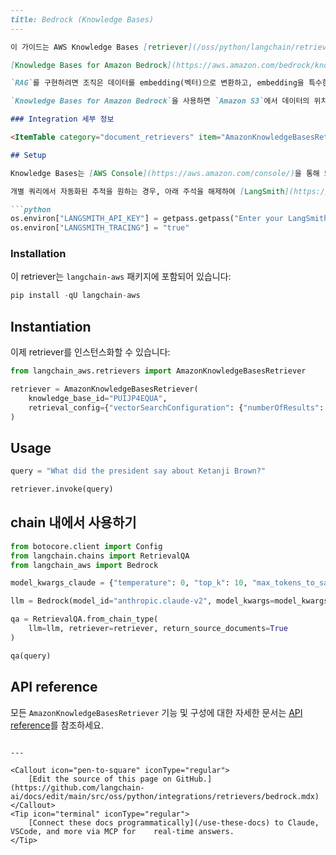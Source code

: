 ```markdown
---
title: Bedrock (Knowledge Bases)
---

이 가이드는 AWS Knowledge Bases [retriever](/oss/python/langchain/retrieval)를 시작하는 데 도움을 드립니다.

[Knowledge Bases for Amazon Bedrock](https://aws.amazon.com/bedrock/knowledge-bases/)은 Amazon Web Services(AWS)에서 제공하는 서비스로, 비공개 데이터를 사용하여 FM 응답을 커스터마이징함으로써 RAG 애플리케이션을 빠르게 구축할 수 있게 해줍니다.

`RAG`를 구현하려면 조직은 데이터를 embedding(벡터)으로 변환하고, embedding을 특수한 vector database에 저장하며, 사용자의 쿼리와 관련된 텍스트를 검색하고 가져오기 위해 데이터베이스에 대한 커스텀 통합을 구축하는 등 여러 번거로운 단계를 수행해야 합니다. 이는 시간이 많이 걸리고 비효율적일 수 있습니다.

`Knowledge Bases for Amazon Bedrock`을 사용하면 `Amazon S3`에서 데이터의 위치를 지정하기만 하면 되며, `Knowledge Bases for Amazon Bedrock`이 vector database로의 전체 수집 워크플로우를 처리합니다. 기존 vector database가 없는 경우, Amazon Bedrock이 Amazon OpenSearch Serverless vector store를 자동으로 생성합니다. 검색을 위해서는 Retrieve API를 통해 LangChain - Amazon Bedrock 통합을 사용하여 knowledge base에서 사용자 쿼리에 대한 관련 결과를 검색할 수 있습니다.

### Integration 세부 정보

<ItemTable category="document_retrievers" item="AmazonKnowledgeBasesRetriever" />

## Setup

Knowledge Bases는 [AWS Console](https://aws.amazon.com/console/)을 통해 또는 [AWS SDKs](https://aws.amazon.com/developer/tools/)를 사용하여 구성할 수 있습니다. retriever를 인스턴스화하려면 `knowledge_base_id`가 필요합니다.

개별 쿼리에서 자동화된 추적을 원하는 경우, 아래 주석을 해제하여 [LangSmith](https://docs.smith.langchain.com/) API key를 설정할 수도 있습니다:

```python
os.environ["LANGSMITH_API_KEY"] = getpass.getpass("Enter your LangSmith API key: ")
os.environ["LANGSMITH_TRACING"] = "true"
```

### Installation

이 retriever는 `langchain-aws` 패키지에 포함되어 있습니다:

```python
pip install -qU langchain-aws
```

## Instantiation

이제 retriever를 인스턴스화할 수 있습니다:

```python
from langchain_aws.retrievers import AmazonKnowledgeBasesRetriever

retriever = AmazonKnowledgeBasesRetriever(
    knowledge_base_id="PUIJP4EQUA",
    retrieval_config={"vectorSearchConfiguration": {"numberOfResults": 4}},
)
```

## Usage

```python
query = "What did the president say about Ketanji Brown?"

retriever.invoke(query)
```

## chain 내에서 사용하기

```python
from botocore.client import Config
from langchain.chains import RetrievalQA
from langchain_aws import Bedrock

model_kwargs_claude = {"temperature": 0, "top_k": 10, "max_tokens_to_sample": 3000}

llm = Bedrock(model_id="anthropic.claude-v2", model_kwargs=model_kwargs_claude)

qa = RetrievalQA.from_chain_type(
    llm=llm, retriever=retriever, return_source_documents=True
)

qa(query)
```

## API reference

모든 `AmazonKnowledgeBasesRetriever` 기능 및 구성에 대한 자세한 문서는 [API reference](https://python.langchain.com/api_reference/aws/retrievers/langchain_aws.retrievers.bedrock.AmazonKnowledgeBasesRetriever.html)를 참조하세요.
```

---

<Callout icon="pen-to-square" iconType="regular">
    [Edit the source of this page on GitHub.](https://github.com/langchain-ai/docs/edit/main/src/oss/python/integrations/retrievers/bedrock.mdx)
</Callout>
<Tip icon="terminal" iconType="regular">
    [Connect these docs programmatically](/use-these-docs) to Claude, VSCode, and more via MCP for    real-time answers.
</Tip>
